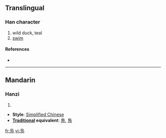{{see|鳧|鳬}}
==Translingual==

===Han character===
{{Han char|rn=16|rad=几|as=04|sn=6|four=|canj=心卜尸弓 (PYSN)}}

# wild duck, teal
# [[swim]]

====References====
* {{Han ref|kx=0134.121|hdz=10277.050|uh=51EB|ud=20971}}

----

==Mandarin==

===Hanzi===
{{cmn-hanzi|pin=[[fú]] ([[fu2]]), [[wā]] ([[wa1]])|wg=fu<sup>2</sup>, wa<sup>1</sup>}}

# {{defn|Mandarin}}

* '''Style''': [[Simplified Chinese]]
* '''[[Traditional Chinese|Traditional]] equivalent''': [[鳧]], [[鳬]]

[[fr:凫]]
[[vi:凫]]